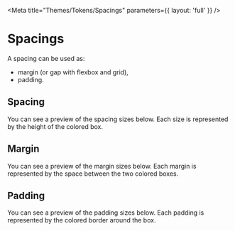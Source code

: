 
<Meta title="Themes/Tokens/Spacings" parameters={{ layout: 'full' }} />

# Spacings

A spacing can be used as:

- margin (or gap with flexbox and grid),
- padding.

## Spacing

You can see a preview of the spacing sizes below. Each size is represented by the height of the colored box.

<Story name="Spacing">
  <PreviewList>
    <Spacing token="spacing.xxs" />
    <Spacing token="spacing.xs" />
    <Spacing token="spacing.sm" />
    <Spacing token="spacing.md" />
    <Spacing token="spacing.lg" />
    <Spacing token="spacing.xl" />
    <Spacing token="spacing.xxl" />
  </PreviewList>
</Story>

## Margin

You can see a preview of the margin sizes below. Each margin is represented by the space between the two colored boxes.

<Story name="Margin">
  <PreviewList itemsPerRow={1}>
    <Margin token="spacing.xxs" />
    <Margin token="spacing.xs" />
    <Margin token="spacing.sm" />
    <Margin token="spacing.md" />
    <Margin token="spacing.lg" />
    <Margin token="spacing.xl" />
    <Margin token="spacing.xxl" />
  </PreviewList>
</Story>

## Padding

You can see a preview of the padding sizes below. Each padding is represented by the colored border around the box.

<Story name="Padding">
  <PreviewList itemsPerRow={1}>
    <Padding token="spacing.xxs" />
    <Padding token="spacing.xs" />
    <Padding token="spacing.sm" />
    <Padding token="spacing.md" />
    <Padding token="spacing.lg" />
    <Padding token="spacing.xl" />
    <Padding token="spacing.xxl" />
  </PreviewList>
</Story>

